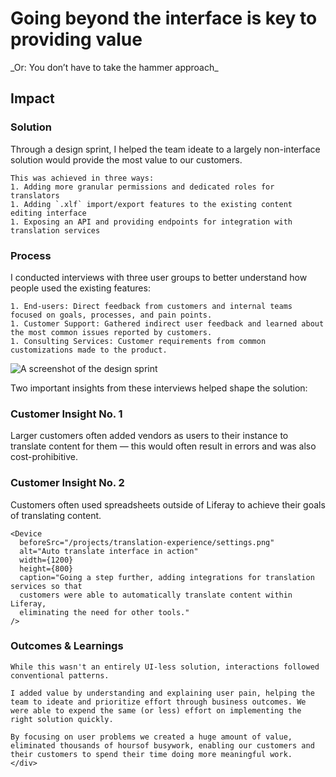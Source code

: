 
# Going beyond the interface is key to providing value

<Hammer className="mx-auto mb-16 w-full" />
<span className="text-text/60 mb-12 lg:col-start-2 col-span-full">
  _Or: You don’t have to take the hammer approach_
</span>

<Summary
  problem={
    'Most of Liferay’s customers support at least 2 languages, and some with large, public-facing websites often have a dozen or more languages.\n While technically possible, translating at this scale requires a lot of error-prone manual work.'
  }
  role={
    'As the team’s Product Designer, I worked with the Technical lead and PM to do end-to-end product design. From interviewing users to implementation QA.'
  }
  contributions={[
    'User Research',
    'Workshop Facilitation',
    'Product Strategy',
    'Interaction Design',
    'Prototyping',
    'Usability Testing',
    'Quality Assurance',
  ]}
/>

<div className="grid grid-cols-subgrid gap-8 mt-32">
  <h2 className="small-caps max-md:col-span-5 mt-6">Impact</h2>
  <ImpactCard
    className="sm:max-lg:col-span-2 col-span-3 2xl:col-span-2"
    title="Cost Reduction"
    arrow="down"
    importantNumber={90}
    content="Many customers achieved significant vendor savings in addition to employee efficiencies"
  />
  <ImpactCard
    className="col-span-3 sm:max-lg:col-span-2 lg:col-span-3"
    title="average hours saved per year"
    icon={Clock}
    importantNumber={550}
    numberType="integer"
    content="Removing or reducing time-consuming process helped our customers save a lot of time"
  />
</div>

<div className="grid grid-cols-subgrid gap-8 mt-40">
  <h3 className="small-caps max-md:col-span-5">Solution</h3>
  <div className="md:col-start-2 mb-16 col-span-6 2xl:col-span-4">
    Through a design sprint, I helped the team ideate to a largely non-interface solution would provide the most value to our customers.

    This was achieved in three ways:
    1. Adding more granular permissions and dedicated roles for translators
    1. Adding `.xlf` import/export features to the existing content editing interface
    1. Exposing an API and providing endpoints for integration with translation services

  </div>
  <TranslationAPI className="my-16 col-span-full" />
</div>

<div className="grid grid-cols-subgrid gap-8 mt-40">
  <h3 className="small-caps max-md:col-span-3 mt-1">Process</h3>
  <div className="md:max-lg:col-start-2 col-span-6">
    I conducted interviews with three user groups to better understand how people used the existing features:

    1. End-users: Direct feedback from customers and internal teams focused on goals, processes, and pain points.
    1. Customer Support: Gathered indirect user feedback and learned about the most common issues reported by customers.
    1. Consulting Services: Customer requirements from common customizations made to the product.

   </div>

  <Device
    beforeSrc="/projects/translation-experience/before-choose.png"
    beforeAlt="Interface showing the manual process of choosing which language to translate to"
    width={1400}
    height={800}
    className="!col-span-9 !col-start-1" 
    caption='To translate content, users chose a language at the page level, which meant translating 1 page at a time'
  />
</div>

<Image
  src="/projects/translation-experience/sprint.png"
  alt="A screenshot of the design sprint"
  width={1400}
  height={800}
  className="my-16"
/>

Two important insights from these interviews helped shape the solution:

<div className="grid grid-cols-subgrid gap-8 mt-40">
  <div className="col-span-3 md:col-span-4 lg:col-span-2">
    <div className="top-14 sticky flex flex-col gap-8">
      <h3 className="small-caps mt-1.5">Customer Insight No. 1</h3>
      <div className="flex lg:flex-col">
        <User className="order-2 lg:order-none m-4 mr-0 mt-0 w-full sm:w-48" />
        Larger customers often added vendors as users to their instance to translate
        content for them &mdash; this would often result in errors and was also cost-prohibitive.
      </div>
    </div>
  </div>
  <Device
    beforeSrc="/projects/translation-experience/permissions.png"
    alt="Auto translate interface in action"
    width={1200}
    height={800}
    caption="By defining specific roles for translators this helped reduce the ability
      of vendors to inadvertently access, modify, or delete content &mdash; thus
      reducing costs and errors."
    className="col-span-full lg:col-span-6"
  />
</div>

<div className="grid grid-cols-subgrid gap-8 mt-40">
  <div className="col-span-3 md:col-span-4 lg:col-span-2">
    <div className="top-14 sticky flex flex-col gap-8">
      <h3 className="small-caps mt-1.5">Customer Insight No. 2</h3>
      <div className="flex lg:flex-col">
        <Spreadsheet className="order-2 lg:order-none m-4 mr-0 mt-0 w-full sm:w-48" />
        Customers often used spreadsheets outside of Liferay to achieve their goals
        of translating content.
      </div>
    </div>
  </div>
  <div className="max-lg:col-start-1 col-span-6 flex flex-col gap-40">
    <Device
      beforeSrc="/projects/translation-experience/import.png"
      alt="Auto translate interface in action"
      width={1200}
      height={800}
      caption="Adding the ability to export and import content as .xlf files eliminated
      the need for customers to use a spreadsheet to manage translations."
    />

    <Device
      beforeSrc="/projects/translation-experience/settings.png"
      alt="Auto translate interface in action"
      width={1200}
      height={800}
      caption="Going a step further, adding integrations for translation services so that
      customers were able to automatically translate content within Liferay,
      eliminating the need for other tools."
    />

  </div>
</div>

<Key className="!col-span-4 2xl:!col-start-4 my-64" />

<div className="grid grid-cols-subgrid gap-8">
  <div className="col-span-full lg:col-span-5 lg:col-start-2">
      <h3 className="small-caps my-8">Outcomes & Learnings</h3>

    While this wasn't an entirely UI-less solution, interactions followed conventional patterns.

    I added value by understanding and explaining user pain, helping the team to ideate and prioritize effort through business outcomes. We were able to expend the same (or less) effort on implementing the right solution quickly.

    By focusing on user problems we created a huge amount of value, eliminated thousands of hoursof busywork, enabling our customers and their customers to spend their time doing more meaningful work.
    </div>

</div>

